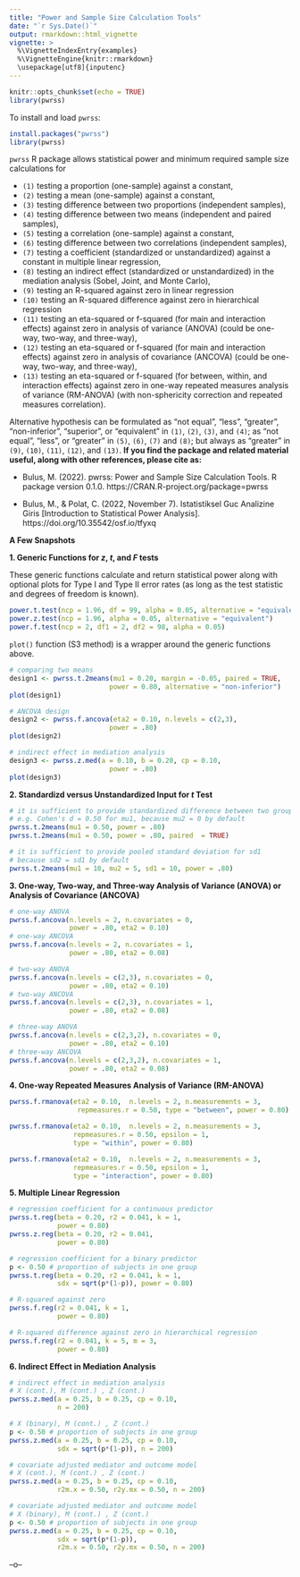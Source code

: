 ---
title: "Power and Sample Size Calculation Tools"
date: "`r Sys.Date()`"
output: rmarkdown::html_vignette
vignette: >
  %\VignetteIndexEntry{examples}
  %\VignetteEngine{knitr::rmarkdown}
  \usepackage[utf8]{inputenc}
---

```{r setup, include=FALSE}
knitr::opts_chunk$set(echo = TRUE)
library(pwrss)
```

To install and load `pwrss`:
```{r,  message = FALSE, eval = FALSE}
install.packages("pwrss")
library(pwrss)
```

`pwrss` R package allows statistical power and minimum required sample size calculations for 

  - `(1)` testing a proportion (one-sample) against a constant, 
  - `(2)` testing a mean (one-sample) against a constant,  
  - `(3)` testing difference between two proportions (independent samples),
  - `(4)` testing difference between two means (independent and paired samples),
  - `(5)` testing a correlation (one-sample) against a constant,  
  - `(6)` testing difference between two correlations (independent samples),
  - `(7)` testing a coefficient (standardized or unstandardized) against a constant in multiple linear regression,
  - `(8)` testing an indirect effect (standardized or unstandardized) in the mediation analysis (Sobel, Joint, and Monte Carlo),
  - `(9)` testing an R-squared against zero in linear regression 
  - `(10)` testing an R-squared difference against zero in hierarchical regression
  - `(11)` testing an eta-squared or f-squared (for main and interaction effects) against zero in analysis of variance (ANOVA) (could be one-way, two-way, and three-way), 
  - `(12)` testing an eta-squared or f-squared (for main and interaction effects) against zero in analysis of covariance (ANCOVA) (could be one-way, two-way, and three-way), 
  - `(13)` testing an eta-squared or f-squared (for between, within, and interaction effects) against zero in one-way repeated measures analysis of variance (RM-ANOVA) (with non-sphericity correction and repeated measures correlation). 
  
  Alternative hypothesis can be formulated as "not equal", "less", "greater",  "non-inferior", "superior", or "equivalent" in `(1)`, `(2)`, `(3)`, and `(4)`; as "not equal", "less", or "greater" in `(5)`, `(6)`, `(7)` and `(8)`; but always as "greater" in `(9)`, `(10)`, `(11)`, `(12)`, and `(13)`. 
**If you find the package and related material useful, along with other references, please cite as:**

- Bulus, M. (2022). pwrss: Power and Sample Size Calculation Tools. R package version 0.1.0. https://CRAN.R-project.org/package=pwrss

- Bulus, M., & Polat, C. (2022, November 7). Istatistiksel Guc Analizine Giris [Introduction to Statistical Power Analysis]. https://doi.org/10.35542/osf.io/tfyxq 

**A Few Snapshots** 
  
**1. Generic Functions for _z_, _t_, and _F_ tests**

These generic functions calculate and return statistical power along with optional plots for Type I and Type II error rates (as long as the test statistic and degrees of freedom is known). 
```{r, message = FALSE, fig.width = 7, fig.height = 5, results = FALSE}
power.t.test(ncp = 1.96, df = 99, alpha = 0.05, alternative = "equivalent")
power.z.test(ncp = 1.96, alpha = 0.05, alternative = "equivalent")
power.f.test(ncp = 2, df1 = 2, df2 = 98, alpha = 0.05)

```

`plot()` function (S3 method) is a wrapper around the generic functions above. 
```{r, message = FALSE, fig.width = 7, fig.height = 5, results = FALSE}
# comparing two means
design1 <- pwrss.t.2means(mu1 = 0.20, margin = -0.05, paired = TRUE,
                         power = 0.80, alternative = "non-inferior")
plot(design1)

# ANCOVA design
design2 <- pwrss.f.ancova(eta2 = 0.10, n.levels = c(2,3),
                         power = .80)
plot(design2)

# indirect effect in mediation analysis
design3 <- pwrss.z.med(a = 0.10, b = 0.20, cp = 0.10,
                         power = .80)
plot(design3)

```

**2. Standardizd versus Unstandardized Input for _t_ Test**
```{r, message = FALSE, fig.width = 7, fig.height = 5, results = TRUE}
# it is sufficient to provide standardized difference between two groups for 'mu1'
# e.g. Cohen's d = 0.50 for mu1, because mu2 = 0 by default
pwrss.t.2means(mu1 = 0.50, power = .80)
pwrss.t.2means(mu1 = 0.50, power = .80, paired  = TRUE)

# it is sufficient to provide pooled standard deviation for sd1
# because sd2 = sd1 by default
pwrss.t.2means(mu1 = 10, mu2 = 5, sd1 = 10, power = .80)
```

**3. One-way, Two-way, and Three-way Analysis of Variance (ANOVA) or Analysis of Covariance (ANCOVA)**

```{r, message = FALSE, fig.width = 7, fig.height = 5, results = TRUE}

# one-way ANOVA
pwrss.f.ancova(n.levels = 2, n.covariates = 0,
               power = .80, eta2 = 0.10)
# one-way ANCOVA
pwrss.f.ancova(n.levels = 2, n.covariates = 1,
               power = .80, eta2 = 0.08)

# two-way ANOVA
pwrss.f.ancova(n.levels = c(2,3), n.covariates = 0,
               power = .80, eta2 = 0.10)
# two-way ANCOVA
pwrss.f.ancova(n.levels = c(2,3), n.covariates = 1,
               power = .80, eta2 = 0.08)

# three-way ANOVA
pwrss.f.ancova(n.levels = c(2,3,2), n.covariates = 0,
               power = .80, eta2 = 0.10)
# three-way ANCOVA
pwrss.f.ancova(n.levels = c(2,3,2), n.covariates = 1,
               power = .80, eta2 = 0.08)

```

**4. One-way Repeated Measures Analysis of Variance (RM-ANOVA)**

```{r, message = FALSE, fig.width = 7, fig.height = 5, results = TRUE}

pwrss.f.rmanova(eta2 = 0.10,  n.levels = 2, n.measurements = 3,
                 repmeasures.r = 0.50, type = "between", power = 0.80)

pwrss.f.rmanova(eta2 = 0.10,  n.levels = 2, n.measurements = 3,
                repmeasures.r = 0.50, epsilon = 1,
                type = "within", power = 0.80)

pwrss.f.rmanova(eta2 = 0.10,  n.levels = 2, n.measurements = 3,
                repmeasures.r = 0.50, epsilon = 1,
                type = "interaction", power = 0.80)

```

**5. Multiple Linear Regression**

```{r, message = FALSE, fig.width = 7, fig.height = 5, results = TRUE}

# regression coefficient for a continuous predictor
pwrss.t.reg(beta = 0.20, r2 = 0.041, k = 1,
            power = 0.80)
pwrss.z.reg(beta = 0.20, r2 = 0.041, 
            power = 0.80)

# regression coefficient for a binary predictor
p <- 0.50 # proportion of subjects in one group
pwrss.t.reg(beta = 0.20, r2 = 0.041, k = 1,
            sdx = sqrt(p*(1-p)), power = 0.80)

# R-squared against zero
pwrss.f.reg(r2 = 0.041, k = 1,
            power = 0.80)

# R-squared difference against zero in hierarchical regression
pwrss.f.reg(r2 = 0.041, k = 5, m = 3,
            power = 0.80)

```

**6. Indirect Effect in Mediation Analysis**

```{r, message = FALSE, fig.width = 7, fig.height = 5, results = TRUE}

# indirect effect in mediation analysis
# X (cont.), M (cont.) , Z (cont.)
pwrss.z.med(a = 0.25, b = 0.25, cp = 0.10,
            n = 200)

# X (binary), M (cont.) , Z (cont.)
p <- 0.50 # proportion of subjects in one group
pwrss.z.med(a = 0.25, b = 0.25, cp = 0.10,
            sdx = sqrt(p*(1-p)), n = 200)

# covariate adjusted mediator and outcome model
# X (cont.), M (cont.) , Z (cont.)
pwrss.z.med(a = 0.25, b = 0.25, cp = 0.10,
            r2m.x = 0.50, r2y.mx = 0.50, n = 200)

# covariate adjusted mediator and outcome model
# X (binary), M (cont.) , Z (cont.)
p <- 0.50 # proportion of subjects in one group
pwrss.z.med(a = 0.25, b = 0.25, cp = 0.10,
            sdx = sqrt(p*(1-p)), 
            r2m.x = 0.50, r2y.mx = 0.50, n = 200)

```

--o--
